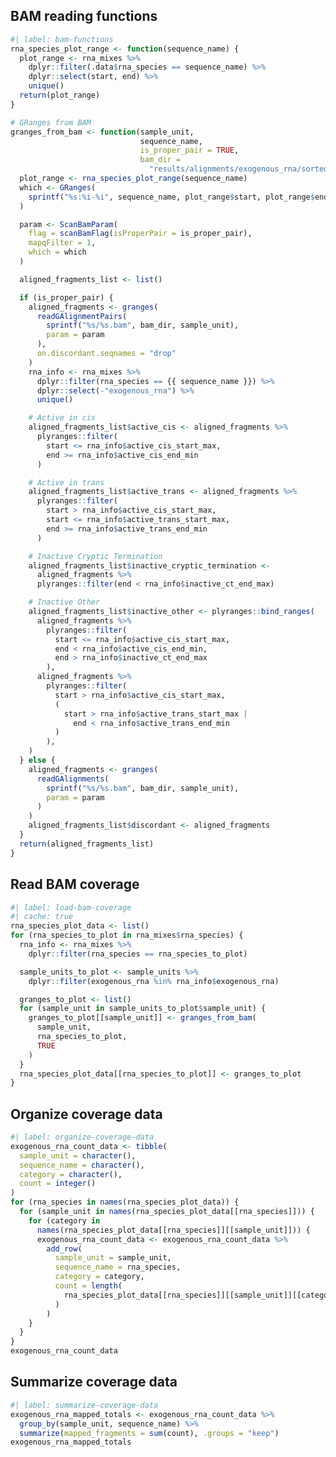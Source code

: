 ## BAM reading functions
```r
#| label: bam-functions
rna_species_plot_range <- function(sequence_name) {
  plot_range <- rna_mixes %>%
    dplyr::filter(.data$rna_species == sequence_name) %>%
    dplyr::select(start, end) %>%
    unique()
  return(plot_range)
}

# GRanges from BAM
granges_from_bam <- function(sample_unit,
                             sequence_name,
                             is_proper_pair = TRUE,
                             bam_dir =
                               "results/alignments/exogenous_rna/sorted") {
  plot_range <- rna_species_plot_range(sequence_name)
  which <- GRanges(
    sprintf("%s:%i-%i", sequence_name, plot_range$start, plot_range$end)
  )

  param <- ScanBamParam(
    flag = scanBamFlag(isProperPair = is_proper_pair),
    mapqFilter = 1,
    which = which
  )

  aligned_fragments_list <- list()

  if (is_proper_pair) {
    aligned_fragments <- granges(
      readGAlignmentPairs(
        sprintf("%s/%s.bam", bam_dir, sample_unit),
        param = param
      ),
      on.discordant.seqnames = "drop"
    )
    rna_info <- rna_mixes %>%
      dplyr::filter(rna_species == {{ sequence_name }}) %>%
      dplyr::select(-"exogenous_rna") %>%
      unique()

    # Active in cis
    aligned_fragments_list$active_cis <- aligned_fragments %>%
      plyranges::filter(
        start <= rna_info$active_cis_start_max,
        end >= rna_info$active_cis_end_min
      )

    # Active in trans
    aligned_fragments_list$active_trans <- aligned_fragments %>%
      plyranges::filter(
        start > rna_info$active_cis_start_max,
        start <= rna_info$active_trans_start_max,
        end >= rna_info$active_trans_end_min
      )

    # Inactive Cryptic Termination
    aligned_fragments_list$inactive_cryptic_termination <-
      aligned_fragments %>%
      plyranges::filter(end < rna_info$inactive_ct_end_max)

    # Inactive Other
    aligned_fragments_list$inactive_other <- plyranges::bind_ranges(
      aligned_fragments %>%
        plyranges::filter(
          start <= rna_info$active_cis_start_max,
          end < rna_info$active_cis_end_min,
          end > rna_info$inactive_ct_end_max
        ),
      aligned_fragments %>%
        plyranges::filter(
          start > rna_info$active_cis_start_max,
          (
            start > rna_info$active_trans_start_max |
              end < rna_info$active_trans_end_min
          )
        ),
    )
  } else {
    aligned_fragments <- granges(
      readGAlignments(
        sprintf("%s/%s.bam", bam_dir, sample_unit),
        param = param
      )
    )
    aligned_fragments_list$discordant <- aligned_fragments
  }
  return(aligned_fragments_list)
}
```

## Read BAM coverage
```r
#| label: load-bam-coverage
#| cache: true
rna_species_plot_data <- list()
for (rna_species_to_plot in rna_mixes$rna_species) {
  rna_info <- rna_mixes %>%
    dplyr::filter(rna_species == rna_species_to_plot)

  sample_units_to_plot <- sample_units %>%
    dplyr::filter(exogenous_rna %in% rna_info$exogenous_rna)

  granges_to_plot <- list()
  for (sample_unit in sample_units_to_plot$sample_unit) {
    granges_to_plot[[sample_unit]] <- granges_from_bam(
      sample_unit,
      rna_species_to_plot,
      TRUE
    )
  }
  rna_species_plot_data[[rna_species_to_plot]] <- granges_to_plot
}
```

## Organize coverage data
```r
#| label: organize-coverage-data
exogenous_rna_count_data <- tibble(
  sample_unit = character(),
  sequence_name = character(),
  category = character(),
  count = integer()
)
for (rna_species in names(rna_species_plot_data)) {
  for (sample_unit in names(rna_species_plot_data[[rna_species]])) {
    for (category in
      names(rna_species_plot_data[[rna_species]][[sample_unit]])) {
      exogenous_rna_count_data <- exogenous_rna_count_data %>%
        add_row(
          sample_unit = sample_unit,
          sequence_name = rna_species,
          category = category,
          count = length(
            rna_species_plot_data[[rna_species]][[sample_unit]][[category]]
          )
        )
    }
  }
}
exogenous_rna_count_data
```

## Summarize coverage data
```r
#| label: summarize-coverage-data
exogenous_rna_mapped_totals <- exogenous_rna_count_data %>%
  group_by(sample_unit, sequence_name) %>%
  summarize(mapped_fragments = sum(count), .groups = "keep")
exogenous_rna_mapped_totals
```
